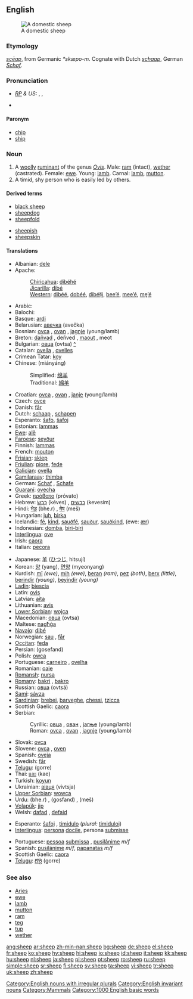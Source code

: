 {{wikipedia|dab=sheep (disambiguation)|sheep}}
==English==
[[Image:Ovis orientalis aries 'Skudde' (aka).jpg|thumb|A domestic sheep]]

===Etymology===
{{OE.}} ''[[sceap|scēap]]'', from Germanic ''*skæpo-m''.  Cognate with Dutch ''[[schaap]]'', German ''[[Schaf]]''.

===Pronunciation===
* ''[[RP]] & US:'' {{AHD|shēp}}, {{IPA|/ʃiːp/}}, {{SAMPA|/Si:p/}}
*{{audio|en-us-sheep.ogg|Audio (US)}}
*:{{IPAchar|[[Rhymes:English:-iːp|Rhymes: -iːp]]}}

{{rfc-header|Paronym}}
====Paronym====
*[[chip]]
*[[ship]]

===Noun===
{{wikipedia}}
{{en-noun|sheep}}

# A [[woolly]] [[ruminant]] of the genus ''[[Ovis]]''. Male: [[ram]] (intact), [[wether]] (castrated). Female: [[ewe]]. Young: [[lamb]]. Carnal: [[lamb]], [[mutton]].
# A timid, shy person who is easily led by others.

====Derived terms====
{{top2}}
*[[black sheep]]
*[[sheepdog]]
*[[sheepfold]]
{{mid2}}
*[[sheepish]]
*[[sheepskin]]
{{bottom}}

====Translations====
{{trans-top|animal}}
*Albanian: [[dele]]
*Apache:
*:[[Chiricahua]]: [[dibéhé]]
*:[[Jicarilla]]: [[dibé]]
*:[[Western Apache|Western]]: [[dibéé]], [[dobéé]], [[dibéłįį]], [[bee’é]], [[mee’é]], [[mę’é]]
*Arabic: {{ARchar|[[خروف]]}} {{IPAchar|(xarūf)}} {{m}}
*Balochi: {{ARchar|[[میش]]}} {{IPAchar|(mēš)}}
*Basque: [[ardi]]
*Belarusian: [[авечка]] (avečka) {{f}}
*Bosnian: [[ovca]] {{f}}, [[ovan]] {{m}}, [[jagnje]] {{n}} (young/lamb)
*Breton: [[dañvad]] {{m}}, deñved {{p}}, [[maout]] {{m}}, meot {{p}}
*Bulgarian: [[овца]] (ovtsa) {{f}} [[:bg:овца|^]]
*Catalan: [[ovella]] {{f}}, [[ovelles]] {{p}}
*Crimean Tatar: [[koy]]
*Chinese: (miányáng)
*:Simplified: [[绵羊]]
*:Traditional: [[綿羊]]
*Croatian: [[ovca]] {{f}}, [[ovan]] {{m}}, [[janje]] {{n}} (young/lamb)
*Czech: [[ovce]]
*Danish: [[får]] {{n}}
*Dutch: [[schaap]] {{n}}, [[schapen]] {{p}}
*Esperanto: [[ŝafo]], [[ŝafoj]] {{p}}
*Estonian: [[lammas]]
*[[Ewe]]: [[alẽ]]
*[[Faroese]]: [[seyður]]
*Finnish: [[lammas]]
*French: [[mouton]] {{m}}
*[[Frisian]]: [[skiep]]
*[[Friulian]]: [[piore]], [[fede]]
*[[Galician]]: [[ovella]]
*[[Gamilaraay]]: [[thimba]]
*German: [[Schaf]] {{n}}, [[Schafe]] {{p}}
*[[Guaraní]]: [[ovecha]]
*Greek: [[πρόβατο]] (próvato) {{n}}
*Hebrew: [[כבש|כֶּבֶשׂ]] (kéves) {{m}}, [[כבשים]] (kevesím) {{p}}
*Hindi: [[भेड़]] (bhe.r) {{f}}, [[मेष]] (meš) {{m}}
*Hungarian: [[juh]], [[birka]]
*Icelandic: [[fé]], [[kind]], [[sauðfé]], [[sauður]], [[sauðkind]], (ewe: [[ær]])
*Indonesian: [[domba]], [[biri-biri]]
*[[Interlingua]]: [[ove]]
*Irish: [[caora]]
*Italian: [[pecora]] {{f}}
{{trans-mid}}
*Japanese: [[羊]] ([[ひつじ]], hitsují)
*Korean: [[양]] (yang), [[면양]] (myeonyang)
*Kurdish: [[mî]] ''(ewe)'', [[mih]] ''(ewe)'', [[beran]] ''(ram)'', [[pez]] ''(both)'', [[berx]] ''(little)'', [[berindir]] ''(young)'', [[beyindir]] ''(young)''
*[[Ladin]]: [[biescia]]
*Latin: [[ovis]] {{f}}
*Latvian: [[aita]]
*Lithuanian: [[avis]]
*[[Lower Sorbian]]: [[wojca]] {{f}}
*Macedonian: [[овца]] (ovtsa) {{f}}
*Maltese: [[nagħġa]]
*[[Navajo]]: [[dibé]]
*Norwegian: [[sau]] {{m}}, [[får]] {{n}}
*[[Occitan]]: [[feda]] {{f}}
*Persian: {{FAchar|[[گوسفند]]}} (gosefand)
*Polish: [[owca]] {{f}}
*Portuguese: [[carneiro]] {{m}}, [[ovelha]] {{f}}
*Romanian: [[oaie]]
*[[Romansh]]: [[nursa]]
*[[Romany]]: [[bakri]] {{f}}, [[bakro]] {{m}}
*Russian: [[овца#Russian|овца]] (ovtsá) {{f}}
*[[Sami]]: [[sávza]]
*[[Sardinian]]: [[brebei]], [[barveghe]], [[chessi]], [[tzicca]]
*Scottish Gaelic: [[caora]] {{f}}
*Serbian:
*:Cyrillic: [[овца]] {{f}}, [[ован]] {{m}}, [[јагње]] {{n}} (young/lamb)
*:Roman: [[ovca]] {{f}}, [[ovan]] {{m}}, [[jagnje]] {{n}} (young/lamb)
*Slovak: [[ovca]] {{f}}
*Slovene: [[ovca]] {{f}}, [[oven]] {{m}}
*Spanish: [[oveja]] {{f}}
*Swedish: [[får]] {{n}}
*[[Telugu]]: {{t|te|గొర్రె}} (gorre)
*Thai: [[แกะ]] (kae)
*Turkish: [[koyun]]
*Ukrainian: [[вівця]] (vivtsja) {{f}}
*[[Upper Sorbian]]: [[wowca]] {{f}}
*Urdu: {{URchar|[[بھیڑ]]}} (bhe.r) {{f}}, {{URchar|[[گوسفند]]}} (gosfand) {{f}}, {{URchar|[[میش]]}} (meš) {{m}}
*[[Volapük]]: [[jip]]
*Welsh: [[dafad]] {{f}}, [[defaid]] {{p}}
{{trans-bottom}}

{{trans-top|shy person}}
*Esperanto: [[ŝafoj]] {{p}}, [[timidulo]] (''plural:'' [[timiduloj]])
*[[Interlingua]]: [[persona]] [[docile]], persona [[submisse]]
{{trans-mid}}
*Portuguese: [[pessoa]] [[submissa]] {{f}}, [[pusilânime]] ''m/f''
*Spanish: [[pusilánime]] ''m/f'', [[papanatas]] ''m/f''
*Scottish Gaelic: [[caora]]
*[[Telugu]]: [[గొర్రె]] (gorre)
{{trans-bottom}}

===See also===
*[[Aries]]
*[[ewe]]
*[[lamb]]
*[[mutton]]
*[[ram]]
*[[teg]]
*[[tup]]
*[[wether]]

[[Category:English nouns with irregular plurals]]
[[Category:English invariant nouns]]
[[Category:Mammals]]
[[Category:1000 English basic words]]

[[ang:sheep]]
[[ar:sheep]]
[[zh-min-nan:sheep]]
[[bg:sheep]]
[[de:sheep]]
[[el:sheep]]
[[fr:sheep]]
[[ko:sheep]]
[[hy:sheep]]
[[hi:sheep]]
[[io:sheep]]
[[id:sheep]]
[[it:sheep]]
[[kk:sheep]]
[[hu:sheep]]
[[nl:sheep]]
[[ja:sheep]]
[[pl:sheep]]
[[pt:sheep]]
[[ro:sheep]]
[[ru:sheep]]
[[simple:sheep]]
[[sr:sheep]]
[[fi:sheep]]
[[sv:sheep]]
[[ta:sheep]]
[[vi:sheep]]
[[tr:sheep]]
[[uk:sheep]]
[[zh:sheep]]